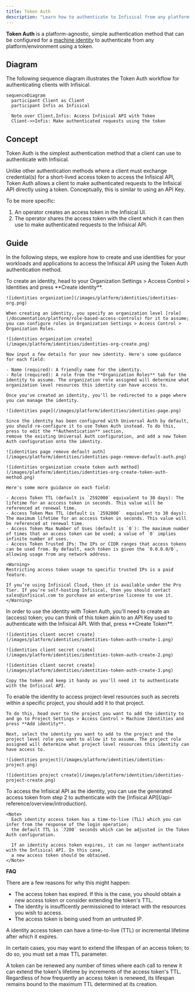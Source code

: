```yaml
---
title: Token Auth
description: "Learn how to authenticate to Infisical from any platform or environment using an access token."
---
```


**Token Auth** is a platform-agnostic, simple authentication method that can be configured for a [machine identity](/documentation/platform/identities/machine-identities) to authenticate from any platform/environment using a token.

## Diagram

The following sequence diagram illustrates the Token Auth workflow for authenticating clients with Infisical.

```mermaid
sequenceDiagram
  participant Client as Client
  participant Infis as Infisical

  Note over Client,Infis: Access Infisical API with Token
  Client->>Infis: Make authenticated requests using the token

```

## Concept

Token Auth is the simplest authentication method that a client can use to authenticate with Infisical.

Unlike other authentication methods where a client must exchange credential(s) for a short-lived access token to access the Infisical API,
Token Auth allows a client to make authenticated requests to the Infisical API directly using a token. Conceptually, this is similar to using an API Key.

To be more specific:

1. An operator creates an access token in the Infisical UI.
2. The operator shares the access token with the client which it can then use to make authenticated requests to the Infisical API.

## Guide

In the following steps, we explore how to create and use identities for your workloads and applications to access the Infisical API
using the Token Auth authentication method.

<Steps>
  <Step title="Creating an identity">
    To create an identity, head to your Organization Settings > Access Control > Identities and press **Create identity**.

    ![identities organization](/images/platform/identities/identities-org.png)

    When creating an identity, you specify an organization level [role](/documentation/platform/role-based-access-controls) for it to assume; you can configure roles in Organization Settings > Access Control > Organization Roles.

    ![identities organization create](/images/platform/identities/identities-org-create.png)

    Now input a few details for your new identity. Here's some guidance for each field:

    - Name (required): A friendly name for the identity.
    - Role (required): A role from the **Organization Roles** tab for the identity to assume. The organization role assigned will determine what organization level resources this identity can have access to.

    Once you've created an identity, you'll be redirected to a page where you can manage the identity.

    ![identities page](/images/platform/identities/identities-page.png)

    Since the identity has been configured with Universal Auth by default, you should re-configure it to use Token Auth instead. To do this, press to edit the **Authentication** section,
    remove the existing Universal Auth configuration, and add a new Token Auth configuration onto the identity.

    ![identities page remove default auth](/images/platform/identities/identities-page-remove-default-auth.png)

    ![identities organization create token auth method](/images/platform/identities/identities-org-create-token-auth-method.png)

    Here's some more guidance on each field:

    - Access Token TTL (default is `2592000` equivalent to 30 days): The lifetime for an acccess token in seconds. This value will be referenced at renewal time.
    - Access Token Max TTL (default is `2592000`  equivalent to 30 days): The maximum lifetime for an acccess token in seconds. This value will be referenced at renewal time.
    - Access Token Max Number of Uses (default is `0`): The maximum number of times that an access token can be used; a value of `0` implies infinite number of uses.
    - Access Token Trusted IPs: The IPs or CIDR ranges that access tokens can be used from. By default, each token is given the `0.0.0.0/0`, allowing usage from any network address.

    <Warning>
    Restricting access token usage to specific trusted IPs is a paid feature.

    If you’re using Infisical Cloud, then it is available under the Pro Tier. If you’re self-hosting Infisical, then you should contact sales@infisical.com to purchase an enterprise license to use it.
    </Warning>

  </Step>
  <Step title="Creating a Token">
    In order to use the identity with Token Auth, you'll need to create an (access) token; you can think of this token akin 
    to an API Key used to authenticate with the Infisical API. With that, press **Create Token**.
    
    ![identities client secret create](/images/platform/identities/identities-token-auth-create-1.png)

    ![identities client secret create](/images/platform/identities/identities-token-auth-create-2.png)

    ![identities client secret create](/images/platform/identities/identities-token-auth-create-3.png)

    Copy the token and keep it handy as you'll need it to authenticate with the Infisical API.

  </Step>
  <Step title="Adding an identity to a project">
    To enable the identity to access project-level resources such as secrets within a specific project, you should add it to that project.

    To do this, head over to the project you want to add the identity to and go to Project Settings > Access Control > Machine Identities and press **Add identity**.

    Next, select the identity you want to add to the project and the project level role you want to allow it to assume. The project role assigned will determine what project level resources this identity can have access to.

    ![identities project](/images/platform/identities/identities-project.png)

    ![identities project create](/images/platform/identities/identities-project-create.png)

  </Step>
  <Step title="Accessing the Infisical API with the identity">
    To access the Infisical API as the identity, you can use the generated access token from step 2
    to authenticate with the [Infisical API](/api-reference/overview/introduction).

    <Note>
      Each identity access token has a time-to-live (TLL) which you can infer from the response of the login operation;
      the default TTL is `7200` seconds which can be adjusted in the Token Auth configuration.

      If an identity access token expires, it can no longer authenticate with the Infisical API. In this case,
      a new access token should be obtained.
    </Note>

  </Step>
</Steps>

**FAQ**

<AccordionGroup>
<Accordion title="Why is the Infisical API rejecting my access token?">
  There are a few reasons for why this might happen:
  
  - The access token has expired. If this is the case, you should obtain a new access token or consider extending the token's TTL.
  - The identity is insufficently permissioned to interact with the resources you wish to access.
  - The access token is being used from an untrusted IP.
</Accordion>
<Accordion title="What is access token renewal and TTL/Max TTL?">
  A identity access token can have a time-to-live (TTL) or incremental lifetime after which it expires.
  
  In certain cases, you may want to extend the lifespan of an access token; to do so, you must set a max TTL parameter.

A token can be renewed any number of times where each call to renew it can extend the token's lifetime by increments of the access token's TTL.
Regardless of how frequently an access token is renewed, its lifespan remains bound to the maximum TTL determined at its creation.

</Accordion>
</AccordionGroup>
